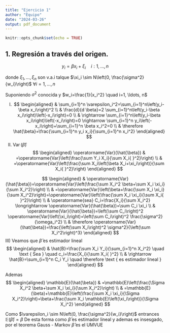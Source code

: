 ```yaml
---
title: "Ejercicio 1"
author: "Equipo"
date: "2024-03-26"
output: pdf_document
---
```


```r
knitr::opts_chunk$set(echo = TRUE)
```


## 1. Regresión a través del origen. 

$$y_i=\beta x_i+\xi_i \quad i: 1, \ldots, n$$

donde $\xi_1, \ldots, \xi_n$ son v.a.i talque $\xi_i \sim N\left(0, \frac{\sigma^2}{w_i}\right)$ $\forall i=1, \ldots, n$

Suponiendo $\sigma^2$ conocida y $w_i=\frac{1}{x_i^2} \quad i=1, \ldots, n$

I)
$$
\begin{aligned}
& \sum_{i=1}^n \varepsilon_i^2=\sum_{i=1}^n\left(y_i-\beta x_i\right)^2 \\
& \frac{d}{d \beta}=2 \sum_{i=1}^n\left(y_i-\beta x_i\right)\left(-x_i\right)=0 \\
& \rightarrow \sum_{i=1}^n\left(y_i-\beta x_i\right)\left(-x_i\right)=0 \rightarrow \sum_{i=1}^n y_i\left(-x_i\right)+\sum_{i=1}^n \beta x_i^2=0 \\
& \therefore \hat{\beta}=\frac{\sum_{i=1}^n y_i x_i}{\sum_{i=1}^n x_i^2}
\end{aligned}
$$
II) $\operatorname{Var}(\hat{\beta})$
$$
\begin{aligned}
\operatorname{Var}(\hat{\beta}) & =\operatorname{Var}\left(\frac{\sum Y_i X_i}{\sum X_i{ }^2}\right) \\
& =\operatorname{Var}\left(\frac{\sum X_i\left(\beta X_i+\xi_i\right)}{\sum X_i{ }^2}\right)
\end{aligned}
$$

$$
\begin{aligned}
& \operatorname{Var}(\hat{\beta})=\operatorname{Var}\left(\frac{\sum X_i^2 \beta+\sum X_i \xi_i}{\sum X_i^2}\right) \\
& =\operatorname{Var}\left(\beta+\frac{\sum X_i \xi_i}{\sum X_i^2}\right)=\operatorname{Var}\left(\frac{\sum X_i \xi_i}{\sum X_i{ }^2}\right) \\
& \operatorname{sea} C_i=\frac{X_i}{\sum X_i^2} \longrightarrow \operatorname{Var}(\hat{\beta})=\sum C_i \xi_i \\
& \operatorname{Var}(\hat{\beta})=\left(\sum C_i\right)^2 \operatorname{Var}\left(\xi_i\right)=\left(\sum C_i\right)^2 \frac{\sigma^2}{\omega_i^2} \\
& \therefore \operatorname{Var}(\hat{\beta})=\frac{\left(\sum X_i\right)^2 \sigma^2}{\left(\sum X_i^2\right)^3}
\end{aligned}
$$
III)
Veamos que $\hat{\beta}$ es estimador lineal
$$
\begin{aligned}
& \hat{B}=\frac{\sum X_i Y_i}{\sum_{i=1}^n X_i^2} \quad \text { Sea } \quad c_i=\frac{X_i}{\sum X_i{ }^2} \\
& \rightarrow \hat{B}=\sum_{i=1}^n C_i Y_i \quad \therefore \text { es estimador lineal }
\end{aligned}
$$

Ademas
$$
\begin{aligned}
\mathbb{E}(\hat{\beta}) & =\mathbb{E}\left(\frac{\Sigma X_i^2 \beta+\sum X_i \xi_i}{\sum X_i^2}\right) \\
& =\mathbb{E}(\beta)+\mathbb{E}\left(\frac{\sum X_i \xi_i}{\Sigma X_i^2}\right)=\beta+\frac{\sum X_i \mathbb{E}\left(\xi_i\right)}{\Sigma X_i^2}
\end{aligned}
$$

Como $\varepsilon_i \sim N\left(0, \frac{\sigma^2}{w_i}\right)$ entrances $\mathbb{E}(\hat{\beta})=\beta$
De esta forma como $\hat{\beta}$ es estimador lineal y ademas es insesgado, por el teorema Gauss - Markov
$\hat{\beta}$ es el UMVUE


